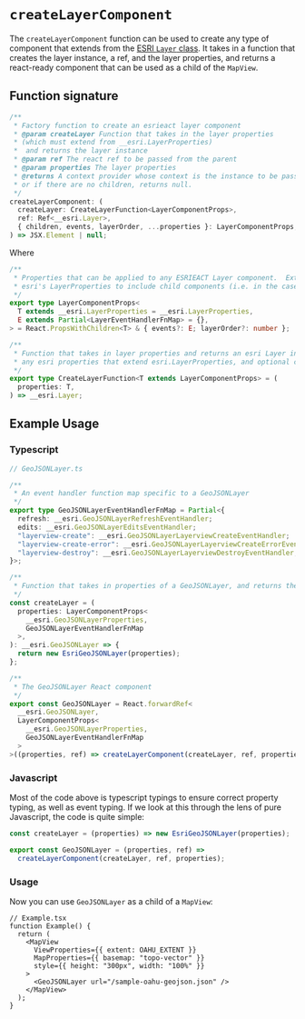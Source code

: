 # `createLayerComponent`

The `createLayerComponent` function can be used to create any type of component that extends from the [ESRI `Layer` class](https://developers.arcgis.com/javascript/latest/api-reference/esri-layers-Layer.html). It takes in a function that creates the layer instance, a ref, and the layer properties, and returns a react-ready component that can be used as a child of the `MapView`.

## Function signature

```ts
/**
 * Factory function to create an esrieact layer component
 * @param createLayer Function that takes in the layer properties
 * (which must extend from __esri.LayerProperties)
 *  and returns the layer instance
 * @param ref The react ref to be passed from the parent
 * @param properties The layer properties
 * @returns A context provider whose context is the instance to be passed to children,
 * or if there are no children, returns null.
 */
createLayerComponent: (
  createLayer: CreateLayerFunction<LayerComponentProps>,
  ref: Ref<__esri.Layer>,
  { children, events, layerOrder, ...properties }: LayerComponentProps,
) => JSX.Element | null;
```

Where

```ts
/**
 * Properties that can be applied to any ESRIEACT Layer component.  Extends from
 * esri's LayerProperties to include child components (i.e. in the case of GroupLayers)
 */
export type LayerComponentProps<
  T extends __esri.LayerProperties = __esri.LayerProperties,
  E extends Partial<LayerEventHandlerFnMap> = {},
> = React.PropsWithChildren<T> & { events?: E; layerOrder?: number };

/**
 * Function that takes in layer properties and returns an esri Layer instance. Properties must be
 * any esri properties that extend esri.LayerProperties, and optional children
 */
export type CreateLayerFunction<T extends LayerComponentProps> = (
  properties: T,
) => __esri.Layer;
```

## Example Usage

### Typescript

```ts
// GeoJSONLayer.ts

/**
 * An event handler function map specific to a GeoJSONLayer
 */
export type GeoJSONLayerEventHandlerFnMap = Partial<{
  refresh: __esri.GeoJSONLayerRefreshEventHandler;
  edits: __esri.GeoJSONLayerEditsEventHandler;
  "layerview-create": __esri.GeoJSONLayerLayerviewCreateEventHandler;
  "layerview-create-error": __esri.GeoJSONLayerLayerviewCreateErrorEventHandler;
  "layerview-destroy": __esri.GeoJSONLayerLayerviewDestroyEventHandler;
}>;

/**
 * Function that takes in properties of a GeoJSONLayer, and returns the GeoJSONLayer instance
 */
const createLayer = (
  properties: LayerComponentProps<
    __esri.GeoJSONLayerProperties,
    GeoJSONLayerEventHandlerFnMap
  >,
): __esri.GeoJSONLayer => {
  return new EsriGeoJSONLayer(properties);
};

/**
 * The GeoJSONLayer React component
 */
export const GeoJSONLayer = React.forwardRef<
  __esri.GeoJSONLayer,
  LayerComponentProps<
    __esri.GeoJSONLayerProperties,
    GeoJSONLayerEventHandlerFnMap
  >
>((properties, ref) => createLayerComponent(createLayer, ref, properties));
```

### Javascript

Most of the code above is typescript typings to ensure correct property typing, as well as event typing. If we look at this through the lens of pure Javascript, the code is quite simple:

```js
const createLayer = (properties) => new EsriGeoJSONLayer(properties);

export const GeoJSONLayer = (properties, ref) =>
  createLayerComponent(createLayer, ref, properties);
```

### Usage

Now you can use `GeoJSONLayer` as a child of a `MapView`:

```tsx live
// Example.tsx
function Example() {
  return (
    <MapView
      ViewProperties={{ extent: OAHU_EXTENT }}
      MapProperties={{ basemap: "topo-vector" }}
      style={{ height: "300px", width: "100%" }}
    >
      <GeoJSONLayer url="/sample-oahu-geojson.json" />
    </MapView>
  );
}
```
